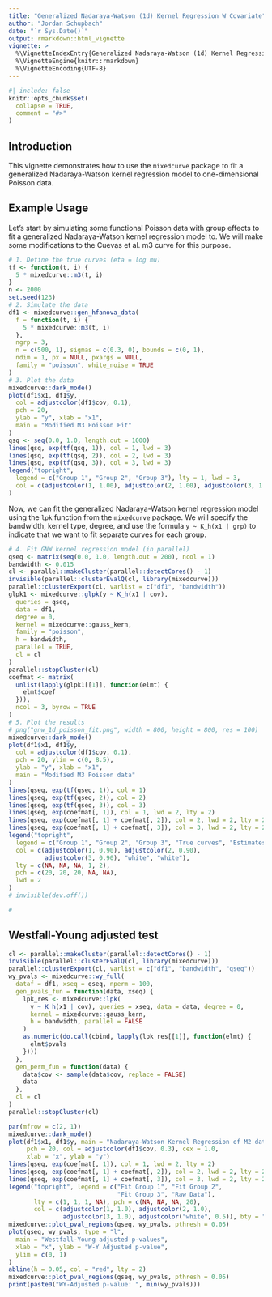 ```yaml
---
title: "Generalized Nadaraya-Watson (1d) Kernel Regression W Covariate"
author: "Jordan Schupbach"
date: "`r Sys.Date()`"
output: rmarkdown::html_vignette
vignette: >
  %\VignetteIndexEntry{Generalized Nadaraya-Watson (1d) Kernel Regression W Covariate}
  %\VignetteEngine{knitr::rmarkdown}
  %\VignetteEncoding{UTF-8}
---
```


<!-- {{{ Setup -->
```r
#| include: false
knitr::opts_chunk$set(
  collapse = TRUE,
  comment = "#>"
)
```
<!-- }}} Setup -->

## Introduction
This vignette demonstrates how to use the `mixedcurve` package to fit a
generalized Nadaraya-Watson kernel regression model to one-dimensional Poisson
data.

## Example Usage
Let's start by simulating some functional Poisson data with group effects to
fit a generalized Nadaraya-Watson kernel regression model to. We will make some
modifications to the Cuevas et al. m3 curve for this purpose.

<!-- {{{ Simulate data -->

```r

# 1. Define the true curves (eta = log mu)
tf <- function(t, i) {
  5 * mixedcurve::m3(t, i)
}
n <- 2000
set.seed(123)
# 2. Simulate the data
df1 <- mixedcurve::gen_hfanova_data(
  f = function(t, i) {
    5 * mixedcurve::m3(t, i)
  },
  ngrp = 3,
  n = c(500, 1), sigmas = c(0.3, 0), bounds = c(0, 1),
  ndim = 1, px = NULL, pxargs = NULL,
  family = "poisson", white_noise = TRUE
)
# 3. Plot the data
mixedcurve::dark_mode()
plot(df1$x1, df1$y,
  col = adjustcolor(df1$cov, 0.1),
  pch = 20, 
  ylab = "y", xlab = "x1",
  main = "Modified M3 Poisson Fit"
)
qsq <- seq(0.0, 1.0, length.out = 1000)
lines(qsq, exp(tf(qsq, 1)), col = 1, lwd = 3)
lines(qsq, exp(tf(qsq, 2)), col = 2, lwd = 3)
lines(qsq, exp(tf(qsq, 3)), col = 3, lwd = 3)
legend("topright",
  legend = c("Group 1", "Group 2", "Group 3"), lty = 1, lwd = 3,
  col = c(adjustcolor(1, 1.00), adjustcolor(2, 1.00), adjustcolor(3, 1.00))
)

```

<!-- }}} Simulate data -->

Now, we can fit the generalized Nadaraya-Watson kernel regression model using
the `lpk` function from the `mixedcurve` package. We will specify the
bandwidth, kernel type, degree, and use the formula `y ~ K_h(x1 | grp)` to
indicate that we want to fit separate curves for each group.

<!-- {{{ Fit GNW model -->

```r

# 4. Fit GNW kernel regression model (in parallel)
qseq <- matrix(seq(0.0, 1.0, length.out = 200), ncol = 1)
bandwidth <- 0.015
cl <- parallel::makeCluster(parallel::detectCores() - 1)
invisible(parallel::clusterEvalQ(cl, library(mixedcurve)))
parallel::clusterExport(cl, varlist = c("df1", "bandwidth"))
glpk1 <- mixedcurve::glpk(y ~ K_h(x1 | cov),
  queries = qseq,
  data = df1,
  degree = 0,
  kernel = mixedcurve::gauss_kern,
  family = "poisson",
  h = bandwidth,
  parallel = TRUE,
  cl = cl
)
parallel::stopCluster(cl)
coefmat <- matrix(
  unlist(lapply(glpk1[[1]], function(elmt) {
    elmt$coef
  })),
  ncol = 3, byrow = TRUE
)
# 5. Plot the results
# png("gnw_1d_poisson_fit.png", width = 800, height = 800, res = 100)
mixedcurve::dark_mode()
plot(df1$x1, df1$y,
  col = adjustcolor(df1$cov, 0.1),
  pch = 20, ylim = c(0, 8.5),
  ylab = "y", xlab = "x1",
  main = "Modified M3 Poisson data"
)
lines(qseq, exp(tf(qseq, 1)), col = 1)
lines(qseq, exp(tf(qseq, 2)), col = 2)
lines(qseq, exp(tf(qseq, 3)), col = 3)
lines(qseq, exp(coefmat[, 1]), col = 1, lwd = 2, lty = 2)
lines(qseq, exp(coefmat[, 1] + coefmat[, 2]), col = 2, lwd = 2, lty = 2)
lines(qseq, exp(coefmat[, 1] + coefmat[, 3]), col = 3, lwd = 2, lty = 2)
legend("topright",
  legend = c("Group 1", "Group 2", "Group 3", "True curves", "Estimates"),
  col = c(adjustcolor(1, 0.90), adjustcolor(2, 0.90),
          adjustcolor(3, 0.90), "white", "white"),
  lty = c(NA, NA, NA, 1, 2),
  pch = c(20, 20, 20, NA, NA),
  lwd = 2
)
# invisible(dev.off())

#
```

<!-- }}} Fit GNW model -->

## Westfall-Young adjusted test

<!-- {{{ WY adjusted p-values  -->

```r

cl <- parallel::makeCluster(parallel::detectCores() - 1)
invisible(parallel::clusterEvalQ(cl, library(mixedcurve)))
parallel::clusterExport(cl, varlist = c("df1", "bandwidth", "qseq"))
wy_pvals <- mixedcurve::wy_full(
  dataf = df1, xseq = qseq, nperm = 100,
  gen_pvals_fun = function(data, xseq) {
    lpk_res <- mixedcurve::lpk(
      y ~ K_h(x1 | cov), queries = xseq, data = data, degree = 0,
      kernel = mixedcurve::gauss_kern,
      h = bandwidth, parallel = FALSE
    )
    as.numeric(do.call(cbind, lapply(lpk_res[[1]], function(elmt) {
      elmt$pvals
    })))
  },
  gen_perm_fun = function(data) {
    data$cov <- sample(data$cov, replace = FALSE)
    data
  },
  cl = cl
)
parallel::stopCluster(cl)

par(mfrow = c(2, 1))
mixedcurve::dark_mode()
plot(df1$x1, df1$y, main = "Nadaraya-Watson Kernel Regression of M2 data",
     pch = 20, col = adjustcolor(df1$cov, 0.3), cex = 1.0,
     xlab = "x", ylab = "y")
lines(qseq, exp(coefmat[, 1]), col = 1, lwd = 2, lty = 2)
lines(qseq, exp(coefmat[, 1] + coefmat[, 2]), col = 2, lwd = 2, lty = 2)
lines(qseq, exp(coefmat[, 1] + coefmat[, 3]), col = 3, lwd = 2, lty = 2)
legend("topright", legend = c("Fit Group 1", "Fit Group 2",
                              "Fit Group 3", "Raw Data"),
       lty = c(1, 1, 1, NA), pch = c(NA, NA, NA, 20),
       col = c(adjustcolor(1, 1.0), adjustcolor(2, 1.0),
               adjustcolor(3, 1.0), adjustcolor("white", 0.5)), bty = "n")
mixedcurve::plot_pval_regions(qseq, wy_pvals, pthresh = 0.05)
plot(qseq, wy_pvals, type = "l",
  main = "Westfall-Young adjusted p-values",
  xlab = "x", ylab = "W-Y Adjusted p-value",
  ylim = c(0, 1)
)
abline(h = 0.05, col = "red", lty = 2)
mixedcurve::plot_pval_regions(qseq, wy_pvals, pthresh = 0.05)
print(paste0("WY-Adjusted p-value: ", min(wy_pvals)))

```

<!-- }}} WY adjusted p-values  -->
